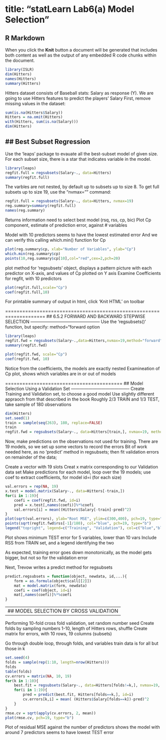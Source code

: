 title: "statLearn Lab6(a) Model Selection"
==========================================
## R Markdown
When you click the **Knit** button a document will be generated that includes both content as well as the output of any embedded R code chunks within the document.

```r
library(ISLR)
dim(Hitters)
names(Hitters)
summary(Hitters)
```
Hitters dataset consists of Baseball stats: Salary as response (Y). 
We are going to use Hitters features to predict the players' Salary
First, remove missing values in the dataset:
```r
sum(is.na(Hitters$Salary))
Hitters = na.omit(Hitters)
with(Hitters, sum(is.na(Salary)))
dim(Hitters)
```
## Best Subset Regression
-------------------------
Use the 'leaps' package to evauate all the best-subset model of given size.
For each subset size, there is a star that indicates variable in the model.
```r
library(leaps)
regfit.full = regsubsets(Salary~., data=Hitters)
summary(regfit.full)
```
The varbles are not nested, by default up to subsets up to size 8. 
To get full subsets up to size 19, use the "nvmax="" command:
```r
regfit.full = regsubsets(Salary~., data=Hitters, nvmax=19)
reg.summary=summary(regfit.full)
names(reg.summary)
```
Returns information need to select best model (rsq, rss, cp, bic)
Plot Cp component, estimate of prediction error, against # variables

Model with 10 predictors seems to have the lowest estimated error
And we can verify this calling which.min() function for Cp
```r
plot(reg.summary$cp, xlab="Number of Variables", ylab="Cp")
which.min(reg.summary$cp)
points(10,reg.summary$cp[10],col="red",cex=2,pch=20)
```
plot method for 'regsubsets' object, displays a pattern picture
with each predictor on X-axis, and values of Cp plotted on Y axis
Examine Coefficients for regfit, with 10 predictors
```r
plot(regfit.full,scale="Cp")
coef(regfit.full,10)
```
For printable summary of output in html, click 'Knit HTML' on toolbar

====================================================================
## 6.5.2 FORWARD AND BACKWARD STEPWISE SELECTION
------------------------------------------------
Use the 'regsubsets()' function, but specify: method="forward option
```r
library(leaps)
regfit.fwd = regsubsets(Salary~.,data=Hitters,nvmax=19,method="forward")
summary(regfit.fwd)

plot(regfit.fwd, scale="Cp")
coef(regfit.fwd, 10)
```
Notice from the coefficients, the models are exactly nested
Examineation of Cp plot, shows which variables are in or out of models

=========================================
## Model Selection Using a Validation Set
-----------------------------------------
Create Training and Validation set, to choose a good model 
Use slightly different appraoch from that described in the book
Roughly 2/3 TRAIN and 1/3 TEST, take sample of 180 observations

```r
dim(Hitters)
set.seed(1)
train = sample(seq(263), 180, replace=FALSE)
train
regfit.fwd = regsubsets(Salary~., data=Hitters[train,], nvmax=19, method="forward")
```
Now, make predictions on the observations not used for training. 
There are 19 models, so we set up some vectors to record the errors
Bit of work needed here, as no 'predict' method in regsubsets; 
then fit validation errors on remainder of the data;

Create a vector with 19 slots
Creat x matrix corresponding to our Validation data set
Make predictions for each model, loop over the 19 models;
use coef to extract coefficients, for model id=i (for each size) 

```r
val.errors = rep(NA, 19)
x.test = model.matrix(Salary~., data=Hitters[-train,])
for(i in 1:19){
    coefi = coef(regfit.fwd, id=i)
    pred = x.test[,names(coefi)]%*%coefi
    val.errors[i] = mean((Hitters$Salary[-train]-pred)^2)
}
plot(sqrt(val.errors), ylab="Root MSE", ylim=c(300,400), pch=19, type="b")
points(sqrt(regfit.fwd$rss[-1]/180), col="blue", pch=19, type="b")
legend("topright", legend=c("Training", "Validation"), col=c("blue","black"), pch=19)
```
Plot shows minimum TEST error for 5 variables, lower than 10 vars
Include RSS from TRAIN set, and a legend identifying the two

As expected, training error goes down monotonically, as the 
model gets bigger, but not so for the validation error

Next, Trevow writes a predict method for regsubsets
```r
predict.regsubsets = function(object, newdata, id,...){
    form = as.formula(object$call[[2]])
    mat = model.matrix(form, newdata)
    coefi = coef(object, id=i)
    mat[,names(coefi)]%*%coefi
}
```
---------------------------------------
## MODEL SELECTION BY CROSS VALIDATION
---------------------------------------
Performing 10-fold cross fold validation, set random number seed
Create folds by sampling numbers 1-10, length of Hitters rows, shuffle
Create matrix for errors, with 10 rows, 19 columns (subsets)

Go through double loop, through folds, and variables
train data is for all but those in k

```r
set.seed(4)
folds = sample(rep(1:10, length=nrow(Hitters)))
folds
table(folds)
cv.errors = matrix(NA, 10, 19)
for(k in 1:10){
    best.fit = regsubsets(Salary~., data=Hitters[folds!=k,], nvmax=19, method="forward")
    for(i in 1:19){
        pred = predict(best.fit, Hitters[folds==k,], id=i)
        cv.errors[k,i] = mean( (Hitters$Salary[folds==k])-pred)^2
    }
}
rmse.cv = sqrt(apply(cv.errors, 2, mean))
plot(rmse.cv, pch=19, type="b")
```
Plot of residual MSE against the number of predictors shows the
model with around 7 predictors seems to have lowest TEST error
